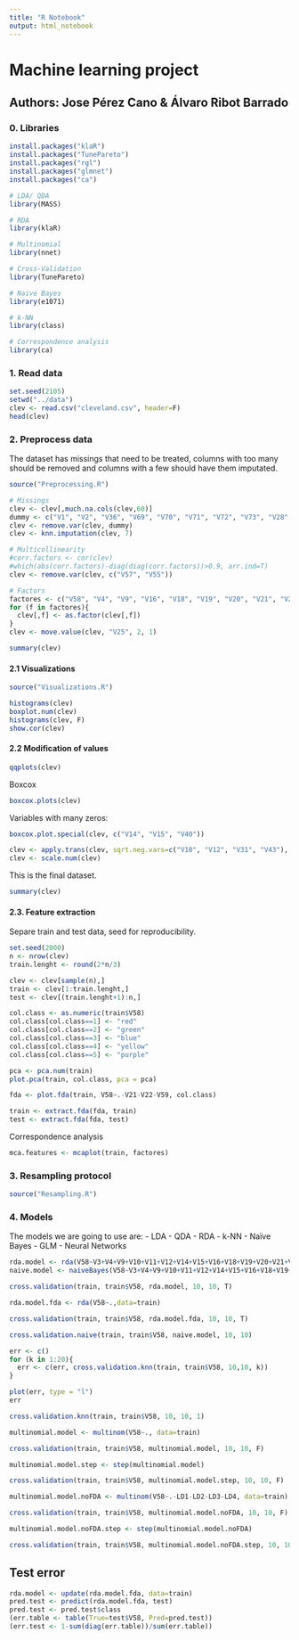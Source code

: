 ```yaml
---
title: "R Notebook"
output: html_notebook
---
```


# Machine learning project
## Authors: Jose Pérez Cano & Álvaro Ribot Barrado

### 0. Libraries

```r
install.packages("klaR")
install.packages("TunePareto")
install.packages("rgl")
install.packages("glmnet")
install.packages("ca")
```

```r
# LDA/ QDA
library(MASS)

# RDA
library(klaR)

# Multinomial
library(nnet)

# Cross-Validation
library(TunePareto)

# Naive Bayes
library(e1071)

# k-NN
library(class)

# Correspondence analysis
library(ca)
```

### 1. Read data

```r
set.seed(2105)
setwd("../data")
clev <- read.csv("cleveland.csv", header=F)
head(clev)
```

### 2. Preprocess data

The dataset has missings that need to be treated, columns with too many should be removed and columns with a few should have them imputated.

```r
source("Preprocessing.R")

# Missings
clev <- clev[,much.na.cols(clev,60)]
dummy <- c("V1", "V2", "V36", "V69", "V70", "V71", "V72", "V73", "V28", "location")
clev <- remove.var(clev, dummy)
clev <- knn.imputation(clev, 7)

# Multicollinearity
#corr.factors <- cor(clev)
#which(abs(corr.factors)-diag(diag(corr.factors))>0.9, arr.ind=T)
clev <- remove.var(clev, c("V57", "V55"))

# Factors
factores <- c("V58", "V4", "V9", "V16", "V18", "V19", "V20", "V21", "V22", "V23", "V24", "V25", "V26", "V27", "V38", "V39", "V41", "V51", "V56", "V11", "V59", "V60", "V61", "V63", "V65", "V67", "V68")
for (f in factores){
  clev[,f] <- as.factor(clev[,f])
}
clev <- move.value(clev, "V25", 2, 1)
```

```r
summary(clev)
```

#### 2.1 Visualizations

```r
source("Visualizations.R")

histograms(clev)
boxplot.num(clev)
histograms(clev, F)
show.cor(clev)
```

#### 2.2 Modification of values

```r
qqplots(clev)
```

Boxcox

```r
boxcox.plots(clev)
```

Variables with many zeros:

```r
boxcox.plot.special(clev, c("V14", "V15", "V40"))
```

```r
clev <- apply.trans(clev, sqrt.neg.vars=c("V10", "V12", "V31", "V43"), sqrt.vars = c("V14", "V40"))
clev <- scale.num(clev)
```

This is the final dataset.

```r
summary(clev)
```

#### 2.3. Feature extraction

Separe train and test data, seed for reproducibility.

```r
set.seed(2000)
n <- nrow(clev)
train.lenght <- round(2*n/3)

clev <- clev[sample(n),]
train <- clev[1:train.lenght,]
test <- clev[(train.lenght+1):n,]

col.class <- as.numeric(train$V58)
col.class[col.class==1] <- "red"
col.class[col.class==2] <- "green"
col.class[col.class==3] <- "blue"
col.class[col.class==4] <- "yellow"
col.class[col.class==5] <- "purple"
```

```r
pca <- pca.num(train)
plot.pca(train, col.class, pca = pca)
```

```r
fda <- plot.fda(train, V58~.-V21-V22-V59, col.class)

train <- extract.fda(fda, train)
test <- extract.fda(fda, test)
```

Correspondence analysis

```r
mca.features <- mcaplot(train, factores)
```

### 3. Resampling protocol

```r
source("Resampling.R")
```


### 4. Models

The models we are going to use are: 
  - LDA
  - QDA
  - RDA
  - k-NN
  - Naïve Bayes
  - GLM
  - Neural Networks
  

```r
rda.model <- rda(V58~V3+V4+V9+V10+V11+V12+V14+V15+V16+V18+V19+V20+V21+V22+V23+V24+V25+V26+V27+V29+V31+V32+V33+V34+V35+V37+V38+V39+V40+V41+V43+V44+V51+V56+V60+V61+V63+V65+V67+V68, data=train)
naive.model <- naiveBayes(V58~V3+V4+V9+V10+V11+V12+V14+V15+V16+V18+V19+V20+V21+V22+V23+V24+V25+V26+V27+V29+V31+V32+V33+V34+V35+V37+V38+V39+V40+V41+V43+V44+V51+V56+V60+V61+V63+V65+V67+V68, data=train)
```


```r
cross.validation(train, train$V58, rda.model, 10, 10, T)
```


```r
rda.model.fda <- rda(V58~.,data=train)
```


```r
cross.validation(train, train$V58, rda.model.fda, 10, 10, T)
```


```r
cross.validation.naive(train, train$V58, naive.model, 10, 10)
```


```r
err <- c()
for (k in 1:20){
  err <- c(err, cross.validation.knn(train, train$V58, 10,10, k))
}
```


```r
plot(err, type = "l")
err
```


```r
cross.validation.knn(train, train$V58, 10, 10, 1)

multinomial.model <- multinom(V58~., data=train)

cross.validation(train, train$V58, multinomial.model, 10, 10, F)

multinomial.model.step <- step(multinomial.model)

cross.validation(train, train$V58, multinomial.model.step, 10, 10, F)

multinomial.model.noFDA <- multinom(V58~.-LD1-LD2-LD3-LD4, data=train)

cross.validation(train, train$V58, multinomial.model.noFDA, 10, 10, F)

multinomial.model.noFDA.step <- step(multinomial.model.noFDA)

cross.validation(train, train$V58, multinomial.model.noFDA.step, 10, 10, F)
```


## Test error

```r
rda.model <- update(rda.model.fda, data=train)
pred.test <- predict(rda.model.fda, test)
pred.test <- pred.test$class
(err.table <- table(True=test$V58, Pred=pred.test))
(err.test <- 1-sum(diag(err.table))/sum(err.table))
```
 










